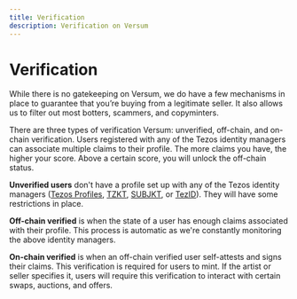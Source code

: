 ```yaml
---
title: Verification
description: Verification on Versum
---
```


# Verification

While there is no gatekeeping on Versum, we do have a few mechanisms in place to guarantee that you’re buying from a legitimate seller. It also allows us to filter out most botters, scammers, and copyminters.

There are three types of verification Versum: unverified, off-chain, and on-chain verification. Users registered with any of the Tezos identity managers can associate multiple claims to their profile. The more claims you have, the higher your score. Above a certain score, you will unlock the off-chain status.

**Unverified users** don't have a profile set up with any of the Tezos identity managers ([Tezos Profiles](https://tzprofiles.com/), [TZKT](https://tzkt.io), [SUBJKT](https://hicetnunc.art), or [TezID](https://tezid.net/)). They will have some restrictions in place.<br/>

**Off-chain verified** is when the state of a user has enough claims associated with their profile. This process is automatic as we're constantly monitoring the above identity managers.<br/>

**On-chain verified** is when an off-chain verified user self-attests and signs their claims. This verification is required for users to mint. If the artist or seller specifies it, users will require this verification to interact with certain swaps, auctions, and offers.<br/>
